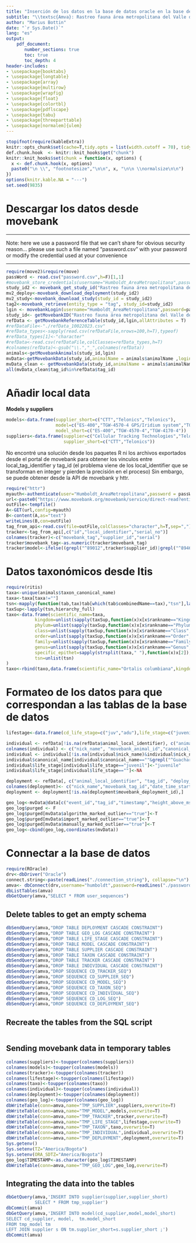 ---
title: "Inserción de los datos en la base de datos oracle en la base de datos de [Amva]{:smallcaps}"
subtitle: "\\textsc{Amva}: Rastreo fauna área metropolitana del Valle de Aburrá, Colombia"
author: "Marius Bottin"
date: "`r Sys.Date()`"
lang: "es"
output: 
    pdf_document:
       number_sections: true
       toc: true
       toc_depth: 4
header-includes:
- \usepackage{booktabs}
- \usepackage{longtable}
- \usepackage{array}
- \usepackage{multirow}
- \usepackage{wrapfig}
- \usepackage{float}
- \usepackage{colortbl}
- \usepackage{pdflscape}
- \usepackage{tabu}
- \usepackage{threeparttable}
- \usepackage[normalem]{ulem}
---


```{r setup, echo=F,message=F,warning=FALSE,results='hide'}
stopifnot(require(kableExtra))
knitr::opts_chunk$set(cache=T,tidy.opts = list(width.cutoff = 70), tidy = TRUE, fig.path="./Fig/manejoDatos_",echo=T)
def.chunk.hook  <- knitr::knit_hooks$get("chunk")
knitr::knit_hooks$set(chunk = function(x, options) {
  x <- def.chunk.hook(x, options)
  paste0("\n \\", "footnotesize","\n\n", x, "\n\n \\normalsize\n\n")
})
options(knitr.kable.NA = "---")
set.seed(9835)
```


# Descargar los datos desde movebank

****************

Note: here we use a password file that we can't share for obvious security reason... please use such a file named "password.csv" with your password or modify the credential used at your convenience



***************

```{r}
require(move2)&require(move)
passWord <- read.csv("password.csv",h=F)[1,1]
#movebank_store_credentials(username="Humboldt_AreaMetropolitana",password=passWord)
study_id2 <- movebank_get_study_id("Rastreo fauna área metropolitana del Valle de Aburrá, Colombia")
mv2_deploy<-movebank_download_deployment(study_id2)
mv2_study<-movebank_download_study(study_id = study_id2)
tag2<-movebank_retrieve(entity_type = "tag", study_id=study_id2)
lgin <- movebankLogin(username="Humboldt_AreaMetropolitana",password=passWord)
study_id<- getMovebankID("Rastreo fauna área metropolitana del Valle de Aburrá, Colombia",login=lgin)
refData <- getMovebankReferenceTable(study_id,lgin,allAttributes = T)
#refDataFile<-"./refData_10022023.csv"
#refData_types<-sapply(read.csv(refDataFile,nrows=100,h=T),typeof)
#refData_types[1]<-"character"
#refData<-read.csv(refDataFile,colClasses=refData_types,h=T)
#colnames(refData)<-gsub("\\.","_",colnames(refData))
animals<-getMovebankAnimals(study_id,lgin)
mvData<-getMovebankData(study_id,animalName = animals$animalName ,login=lgin,includeOutliers=T)
mvData_clean <- getMovebankData(study_id,animalName = animals$animalName ,login=lgin,includeOutliers=F)
all(mvData_clean$tag_id%in%refData$tag_id)
```

# Añadir local data


**Models y suppliers**

```{r}
models<-data.frame(supplier_short=c("CTT","Telonics","Telonics"),
                   model=c("ES-400","TGW-4570-4 GPS/Iridium system","TGW-4170-4 GPS/Iridium system"),
                   model_short=c("ES-400","TGW-4570-4","TGW-4170-4"))
suppliers<-data.frame(supplier=c("Cellular Tracking Technologies","Telonics Inc."),
                      supplier_short=c("CTT","Telonics"))
```


No encontré una solución desde los paquetes R ni los archivos exportados desde el portal de movebank para obtener los vinculos entre local_tag_identifier y tag_id (el problema viene de los local_identifier que se transforman en integer y pierden la precisión en el proceso)
Sin embargo, se puede obtener desde la API de movebank y httr.

```{r}
require("httr")
myauth<-authenticate(user="Humboldt_AreaMetropolitana",password = passWord)
url<-paste0("https://www.movebank.org/movebank/service/direct-read?entity_type=tag&study_id=",as.character(study_id))
outFile<-tempfile()
A<-GET(url,config=myauth)
B<-content(A,as="text")
writeLines(B,con=outFile)
tag_from_api<-read.csv(file=outFile,colClasses="character",h=T,sep=",")
tracker<-tag_from_api[,c("id","local_identifier","serial_no")]
colnames(tracker)<-c("movebank_tag","supplier_id","serial")
tracker$movebank_tag<-as.numeric(tracker$movebank_tag)
tracker$model<-ifelse((grepl("^89012",tracker$supplier_id)|grepl("^89460",tracker$supplier_id))&nchar(tracker$supplier_id)>18,"ES-400","TGW-4570-4")

```


# Datos taxonómicos desde Itis

```{r}
require(ritis)
taxa<-unique(animals$taxon_canonical_name)
taxa<-taxa[taxa!=""]
tsn<-mapply(function(tab,tax)tab[which(tab$combinedName==tax),"tsn"],lapply(taxa,search_scientific),taxa)
taxSup<-lapply(tsn,hierarchy_full)
taxo<-data.frame(scientific_name=taxa,
           kingdom=unlist(sapply(taxSup,function(x)x[x$rankname=="Kingdom","taxonname"])),
           phylum=unlist(sapply(taxSup,function(x)x[x$rankname=="Phylum","taxonname"])),
           class=unlist(sapply(taxSup,function(x)x[x$rankname=="Class","taxonname"])),
           order=unlist(sapply(taxSup,function(x)x[x$rankname=="Order","taxonname"])),
           family=unlist(sapply(taxSup,function(x)x[x$rankname=="Family","taxonname"])),
           genus=unlist(sapply(taxSup,function(x)x[x$rankname=="Genus","taxonname"])),
           specific_epithet=sapply(strsplit(taxa," "),function(x)x[2]),
           tsn=unlist(tsn)
)
taxo<-rbind(taxo,data.frame(scientific_name="Ortalis columbiana",kingdom="Animalia",phylum="Chordata",class="Aves",order="Galliformes",family="Cracidae",genus="Ortalis",specific_epithet="columbiana",tsn=NA))
```


# Formateo de los datos para que correspondan a las tablas de la base de datos

```{r}
lifestage<-data.frame(cd_life_stage=c("juv","adu"),life_stage=c("juvenile","adult"))

individual <- refData[!is.na(refData$animal_local_identifier), c("animal_local_identifier","animal_id","animal_taxon_canonical_name","animal_sex","animal_life_stage")]
colnames(individual) <- c("nick_name", "movebank_animal_id","canonical_name","sex","life_stage")
individual <- individual[!is.na(individual$nick_name)&individual$nick_name!="",]
individual$canonical_name[individual$canonical_name==""&grepl("^Guacharaca",individual$nick_name)]<-"Ortalis columbiana"
individual$life_stage[individual$life_stage=="juvenil"]<-"juvenile"
individual$life_stage[individual$life_stage==""]<-NA

deployment <- refData[, c("animal_local_identifier", "tag_id", "deploy_on_timestamp", "deploy_off_timestamp","deployment_id")]
colnames(deployment)<- c("nick_name","movebank_tag_id","date_time_start","date_time_end","movebank_deployment_id")
deployment <- deployment[!is.na(deployment$movebank_deployment_id),]

geo_log<-mvData@data[c("event_id","tag_id","timestamp","height_above_msl","gps_hdop","ground_speed","heading","tag_voltage")]
geo_log$purged <- F   
geo_log$purged[mvData$algorithm_marked_outlier=="true"]<-T
geo_log$purged[mvData$import_marked_outlier=="true"]<-T
geo_log$purged[mvData$manually_marked_outlier=="true"]<-T
geo_log<-cbind(geo_log,coordinates(mvData))
```

# Connectar a la base de datos

```{r}
require(ROracle)
drv<-dbDriver("Oracle")
connect.string<-paste(readLines("./connection_string"), collapse="\n")
amva<- dbConnect(drv,username="humboldt",password=readLines("./password_oracle"),dbname=connect.string)
dbListTables(amva)
dbGetQuery(amva,"SELECT * FROM user_sequences")

```

## Delete tables to get an empty schema
```{r}
dbSendQuery(amva,"DROP TABLE DEPLOYMENT CASCADE CONSTRAINT")
dbSendQuery(amva,"DROP TABLE GEO_LOG CASCADE CONSTRAINT")
dbSendQuery(amva,"DROP TABLE LIFE_STAGE CASCADE CONSTRAINT")
dbSendQuery(amva,"DROP TABLE MODEL CASCADE CONSTRAINT")
dbSendQuery(amva,"DROP TABLE SUPPLIER CASCADE CONSTRAINT")
dbSendQuery(amva,"DROP TABLE TAXON CASCADE CONSTRAINT")
dbSendQuery(amva,"DROP TABLE TRACKER CASCADE CONSTRAINT")
dbSendQuery(amva,"DROP TABLE INDIVIDUAL CASCADE CONSTRAINT")
dbSendQuery(amva,"DROP SEQUENCE CD_TRACKER_SEQ")
dbSendQuery(amva,"DROP SEQUENCE CD_SUPPLIER_SEQ")
dbSendQuery(amva,"DROP SEQUENCE CD_MODEL_SEQ")
dbSendQuery(amva,"DROP SEQUENCE CD_TAXON_SEQ")
dbSendQuery(amva,"DROP SEQUENCE CD_INDIVIDUAL_SEQ")
dbSendQuery(amva,"DROP SEQUENCE CD_LOG_SEQ")
dbSendQuery(amva,"DROP SEQUENCE CD_DEPLOYMENT_SEQ")
```

## Recreate the tables from the SQL script

```{sql, connection=amva,file="./OracleDB.sql",}

```


## Sending movebank data in temporary tables

```{r}
colnames(suppliers)<-toupper(colnames(suppliers))
colnames(models)<-toupper(colnames(models))
colnames(tracker)<-toupper(colnames(tracker))
colnames(lifestage)<-toupper(colnames(lifestage))
colnames(taxo)<-toupper(colnames(taxo))
colnames(individual)<-toupper(colnames(individual))
colnames(deployment)<-toupper(colnames(deployment))
colnames(geo_log)<-toupper(colnames(geo_log))
dbWriteTable(conn=amva,name="TMP_SUPPLIER",suppliers,overwrite=T)
dbWriteTable(conn=amva,name="TMP_MODEL",models,overwrite=T)
dbWriteTable(conn=amva,name="TMP_TRACKER",tracker,overwrite=T)
dbWriteTable(conn=amva,name="TMP_LIFE_STAGE",lifestage,overwrite=T)
dbWriteTable(conn=amva,name="TMP_TAXON",taxo,overwrite=T)
dbWriteTable(conn=amva,name="TMP_INDIVIDUAL",individual,overwrite=T)
dbWriteTable(conn=amva,name="TMP_DEPLOYMENT",deployment,overwrite=T)
Sys.getenv()
Sys.setenv(TZ="America/Bogota")
Sys.setenv(ORA_SDTZ="America/Bogota")
geo_log$TIMESTAMP<-as.character(geo_log$TIMESTAMP)
dbWriteTable(conn=amva,name="TMP_GEO_LOG",geo_log,overwrite=T)
```
## Integrating the data into the tables
```{r}
dbGetQuery(amva,'INSERT INTO supplier(supplier,supplier_short)
           SELECT * FROM tmp_supplier')
dbCommit(amva)
dbGetQuery(amva,'INSERT INTO model(cd_supplier,model,model_short)
SELECT cd_supplier, model,  tm.model_short
FROM tmp_model tm
LEFT JOIN supplier s ON tm.supplier_short=s.supplier_short ;')
dbCommit(amva)
```

